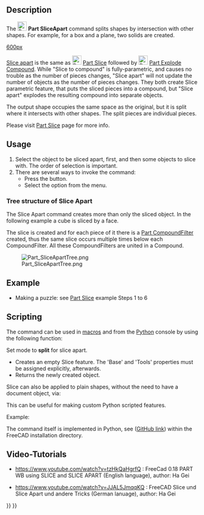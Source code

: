 <languages/>
<translate>

<!--T:9-->
{{Docnav
|[[Part_BooleanFragments|BooleanFragments]]
|[[Part_Slice|Slice]]
|[[Part_Workbench|Part]]
|IconL=Part_BooleanFragments.svg
|IconR=Part_Slice.svg
|IconC=Workbench_Part.svg
}}

<!--T:1-->
{{GuiCommand
|Name=Part SliceApart
|MenuLocation=Part → Split → Slice apart
|Workbenches=[[Part_Workbench|Part]]
|Version=0.18
|SeeAlso=[[Part_Slice|Part Slice to compound]], [[Part_ExplodeCompound|Part Explode Compound]]
}}

==Description== <!--T:2--> 

<!--T:3-->
The [[Image:Part_SliceApart.svg|24px]] '''Part SliceApart''' command splits shapes by intersection with other shapes. For example, for a box and a plane, two solids are created.

</translate>
[[image:Part_Slice_Demo.png|600px]]
<translate>

<!--T:4-->
{{Caption|Above: the pieces were moved apart manually afterwards, to reveal the slicing.}}

<!--T:5-->
[[Part SliceApart|Slice apart]] is the same as [[Image:Part_Slice.svg|24px|link=Part_Slice]] [[Part Slice|Part Slice]] followed by [[Image:Part_ExplodeCompound.svg|24px|link=Part_ExplodeCompound]] [[Part_ExplodeCompound|Part Explode Compound]]. While "Slice to compound" is fully-parametric, and causes no trouble as the number of pieces changes, "Slice apart" will not update the number of objects as the number of pieces changes. They both create Slice parametric feature, that puts the sliced pieces into a compound, but "Slice apart" explodes the resulting compound into separate objects.

<!--T:33-->
The output shape occupies the same space as the original, but it is split where it intersects with other shapes. The split pieces are individual pieces. 

<!--T:6-->
Please visit [[Part_Slice|Part Slice]] page for more info.

==Usage== <!--T:44-->

<!--T:45-->
# Select the object to be sliced apart, first, and then some objects to slice with. The order of selection is important.
# There are several ways to invoke the command:
#* Press the {{Button|[[Image:Part_SliceApart.svg|16px]] [[Part_SliceApart|Slice apart]]}} button.
#* Select the {{MenuCommand|Part → Split → Slice apart}} option from the menu.

===Tree structure of Slice Apart=== <!--T:46-->

<!--T:30-->
The Slice Apart command creates more than only the sliced object. In the following example a cube is sliced by a face.

<!--T:31-->
The slice is created and for each piece of it there is a [[Part_CompoundFilter|Part CompoundFilter]] created, thus the same slice occurs multiple times below each CompoundFilter. All these CompoundFilters are united in a Compound.

<!--T:32-->
[[Image:Part_SliceApartTree.png]]

==Example == <!--T:14-->

<!--T:35-->
* Making a puzzle: see [[Part_Slice|Part Slice]] example Steps 1 to 6

==Scripting== <!--T:15--> 

<!--T:16-->
The command can be used in [[Macros|macros]] and from the [[Python|Python]] console by using the following function:

</translate>
 {{incode|BOPTools.SplitFeatures.makeSlice(name)}}
<translate>

<!--T:34-->
Set mode to '''split''' for slice apart.

<!--T:17-->
* Creates an empty Slice feature. The 'Base' and 'Tools' properties must be assigned explicitly, afterwards.
* Returns the newly created object.

<!--T:18-->
Slice can also be applied to plain shapes, without the need to have a document object, via:

</translate>
{{Code|code=BOPTools.SplitAPI.slice(base_shape, tool_shapes, mode, tolerance = 0.0)}}
<translate>

<!--T:19-->
This can be useful for making custom Python scripted features.


<!--T:20-->
Example:

</translate>
{{code|code=
import BOPTools.SplitFeatures
j = BOPTools.SplitFeatures.makeSlice(name= 'Slice')
j.Base = FreeCADGui.Selection.getSelection()[0]
j.Tools = FreeCADGui.Selection.getSelection()[1:]
}}
<translate>

<!--T:21-->
The command itself is implemented in Python, see {{FileName|/Mod/Part/BOPTools/SplitFeatures.py}} ([https://github.com/FreeCAD/FreeCAD/blob/master/src/Mod/Part/BOPTools/SplitFeatures.py GitHub link]) within the FreeCAD installation directory.

==Video-Tutorials== <!--T:40--> 

<!--T:42-->
* https://www.youtube.com/watch?v=tzHkQaHgrfQ : FreeCad 0.18 PART WB using SLICE and SLICE APART (English language), author: Ha Gei

<!--T:43-->
* https://www.youtube.com/watch?v=JJAL5JmqqKQ : FreeCAD Slice und Slice Apart und andere Tricks (German lanuage), author: Ha Gei


<!--T:10-->
{{Docnav
|[[Part_BooleanFragments|BooleanFragments]]
|[[Part_Slice|Slice]]
|[[Part_Workbench|Part]]
|IconL=Part_BooleanFragments.svg
|IconR=Part_Slice.svg
|IconC=Workbench_Part.svg
}}

</translate>
{{Part Tools navi{{#translation:}}}}
{{Userdocnavi{{#translation:}}}}